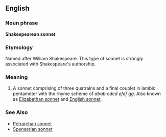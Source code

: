 ==English==

===Noun phrase===
'''Shakespearean sonnet'''

===Etymology===
Named after William Shakespeare. This type of sonnet is strongly associated with Shakespeare's authorship.

===Meaning===
#A sonnet comprising of three quatrains and a final couplet in iambic pentameter with the rhyme scheme of ''abab cdcd efef gg''.  Also known as [[Elizabethan sonnet]] and [[English sonnet]].

===See Also===
*[[Petrarchan sonnet]]
*[[Spenserian sonnet]]